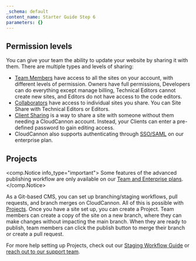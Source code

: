 ```yaml
---
_schema: default
content_name: Starter Guide Step 6
parameters: {}
---
```

## Permission levels

You can give your team the ability to update your website by sharing it with them. There are multiple types and levels of sharing:

* [Team Members](/documentation/articles/manage-your-team-members/) have access to all the sites on your account, with different levels of permission. Owners have full permissions, Developers can do everything except manage billing, Technical Editors cannot create new sites, and Editors do not have access to the code editors.
* [Collaborators](/documentation/articles/share-a-site-with-site-sharing/) have access to individual sites you share. You can Site Share with Technical Editors or Editors.
* [Client Sharing](/documentation/articles/share-a-site-with-client-sharing/) is a way to share a site with someone without them needing a CloudCannon account. Instead, your Clients can enter a pre-defined password to gain editing access.
* CloudCannon also supports authenticating through [SSO/SAML](/documentation/articles/using-sso-to-create-team-accounts/) on our enterprise plan.

## Projects

<comp.Notice info_type="important">
  Some features of the advanced publishing workflow are only available on our [Team and Enterprise plans](/pricing/).
</comp.Notice>

As a Git-based CMS, you can set up branching/staging workflows, pull requests, and branch merges on CloudCannon. All of this is possible with [Projects](/documentation/articles/create-a-project/). Once you have a site set up, you can create a Project. Team members can create a copy of the site on a new branch, where they can make changes without impacting the main branch. When they are ready to publish, team members can click the publish button to merge their branch or create a pull request.

For more help setting up Projects, check out our <a rel="noopener noreferrer" href="https://cloudcannon.com/documentation/guides/staging-workflow-guide/creating-a-project/">Staging Workflow Guide</a> or <a rel="noopener noreferrer" href="https://cloudcannon.com/documentation/support/">reach out to our support team</a>.